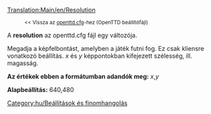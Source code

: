 [[Translation:Main/en/Resolution]]
:<small><< Vissza az [[Main/hu/Openttd.cfg|openttd.cfg]]-hez (OpenTTD beállítófájl)</small>


A '''resolution''' az openttd.cfg fájl egy változója.

Megadja a képfelbontást, amelyben a játék futni fog. Ez csak kliensre vonatkozó beállítás. ''x'' és ''y'' képpontokban kifejezett szélesség, ill. magasság.


'''Az értékek ebben a formátumban adandók meg:''' ''x'',''y''

'''Alapbeállítás:''' 640,480

[[Category:hu/Beállítások és finomhangolás]]
